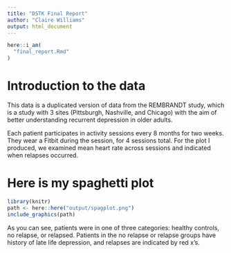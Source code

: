 ```yaml
---
title: "DSTK Final Report"
author: "Claire Williams"
output: html_document
---
```


```r
here::i_am(
  "final_report.Rmd"
)
```

# Introduction to the data

This data is a duplicated version of data from the REMBRANDT study, which is a study with 3 sites (Pittsburgh, Nashville, and Chicago) with the aim of better understanding recurrent depression in older adults.

Each patient participates in activity sessions every 8 months for two weeks. They wear a Fitbit during the session, for 4 sessions total.  For the plot I produced, we examined mean heart rate across sessions and indicated when relapses occurred.  

# Here is my spaghetti plot

```r
library(knitr)
path <- here::here("output/spagplot.png")
include_graphics(path)
```

As you can see, patients were in one of three categories: healthy controls, no relapse, or relapsed.  Patients in the no relapse or relapse groups have history of late life depression, and relapses are indicated by red x's.      

